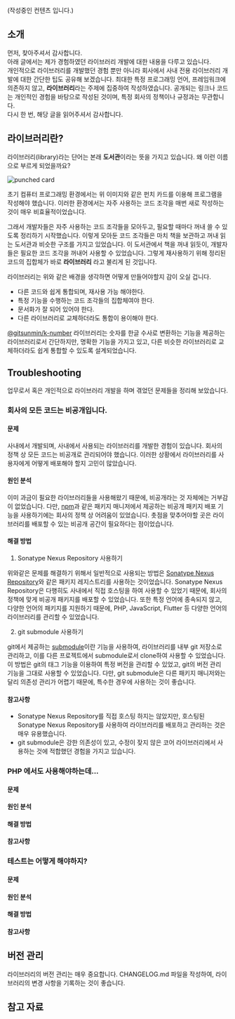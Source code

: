 
(작성중인 컨텐츠 입니다.)

## 소개

먼저, 찾아주셔서 감사합니다.    
아래 글에서는 제가 경험하였던 라이브러리 개발에 대한 내용을 다루고 있습니다.   
개인적으로 라이브러리를 개발했던 경험 뿐만 아니라 회사에서 사내 전용 라이브러리 개발에 대한 간단한 팁도 공유해 보겠습니다.
 최대한 특정 프로그래밍 언어, 프레임워크에 의존하지 않고, **라이브러리**라는 주제에 집중하여 작성하였습니다. 공개되는 링크나 코드는 개인적인 경험을 바탕으로 작성된 것이며, 특정 회사의 정책이나 규정과는 무관합니다.   
다시 한 번, 해당 글을 읽어주셔서 감사합니다.

## 라이브러리란?

라이브러리(library)라는 단어는 본래 **도서관**이라는 뜻을 가지고 있습니다. 왜 이런 이름으로 부르게 되었을까요?   

![punched card](/src/docs/experiencies/about-the-library/punched-card.webp)

초기 컴퓨터 프로그래밍 환경에서는 위 이미지와 같은 펀치 카드를 이용해 프로그램을 작성해야 했습니다. 
이러한 환경에서는 자주 사용하는 코드 조각을 매번 새로 작성하는 것이 매우 비효율적이었습니다.   

그래서 개발자들은 자주 사용하는 코드 조각들을 모아두고, 필요할 때마다 꺼내 쓸 수 있도록 정리하기 시작했습니다.
이렇게 모아둔 코드 조각들은 마치 책을 보관하고 꺼내 읽는 도서관과 비슷한 구조를 가지고 있었습니다. 
이 도서관에서 책을 꺼내 읽듯이, 개발자들은 필요한 코드 조각을 꺼내어 사용할 수 있었습니다.
그렇게 재사용하기 위해 정리된 코드의 집합체가 바로 **라이브러리** 라고 불리게 된 것입니다.

라이브러리는 위와 같은 배경을 생각하면 어떻게 만들어야할지 감이 오실 겁니다.

- 다른 코드와 쉽게 통합되며, 재사용 가능 해야한다.
- 특정 기능을 수행하는 코드 조각들의 집합체여야 한다.
- 문서화가 잘 되어 있어야 한다.
- 다른 라이브러리로 교체하더라도 통합이 용이해야 한다.

[@gitsunmin/k-number](https://www.npmjs.com/package/@gitsunmin/k-number?activeTab=readme) 라이브러리는 숫자를 한글 수사로 변환하는 기능을 제공하는 라이브러리로서 간단하지만,
 명확한 기능을 가지고 있고, 다른 비슷한 라이브러리로 교체하더라도 쉽게 통합할 수 있도록 설계되었습니다.

## Troubleshooting

업무로서 혹은 개인적으로 라이브러리 개발을 하며 겪었던 문제들을 정리해 보았습니다.

### 회사의 모든 코드는 비공개입니다.

#### 문제
 사내에서 개발되며, 사내에서 사용되는 라이브러리를 개발한 경험이 있습니다. 회사의 정책 상 모든 코드는 비공개로 관리되어야 했습니다.
이러한 상황에서 라이브러리를 사용자에게 어떻게 배포해야 할지 고민이 많았습니다.

#### 원인 분석
 이미 과금이 필요한 라이브러리들을 사용해왔기 때문에, 비공개라는 것 자체에는 거부감이 없었습니다.
  다만, [npm](https://www.npmjs.com/)과 같은 패키지 매니저에서 제공하는 비공개 패키지 배포 기능을 사용하기에는 회사의 정책 상 어려움이 있었습니다.
촛점을 맞추어야할 곳은 라이브러리를 배포할 수 있는 비공개 공간이 필요하다는 점이었습니다.

#### 해결 방법
1. Sonatype Nexus Repository 사용하기   

 위와같은 문제를 해결하기 위해서 일반적으로 사용되는 방법은 [Sonatype Nexus Repository](https://help.sonatype.com/en/sonatype-nexus-repository.html)와 같은 패키지 레지스트리를 사용하는 것이었습니다.
Sonatype Nexus Repository은 다행히도 사내에서 직접 호스팅을 하여 사용할 수 있었기 때문에, 회사의 정책에 맞게 비공개 패키지를 배포할 수 있었습니다. 또한 특정 언어에 종속되지 않고, 다양한 언어의 패키지를 지원하기 때문에, PHP, JavaScript, Flutter 등 다양한 언어의 라이브러리를 관리할 수 있었습니다.

2. git submodule 사용하기

git에서 제공하는 [submodule](https://git-scm.com/book/ko/v2/Git-%EB%8F%84%EA%B5%AC-%EC%84%9C%EB%B8%8C%EB%AA%A8%EB%93%88)이란 기능을 사용하여, 라이브러리를 내부 git 저장소로 관리하고, 이를 다른 프로젝트에서 submodule로서 clone하여 사용할 수 있었습니다.
이 방법은 git의 태그 기능을 이용하여 특정 버전을 관리할 수 있었고, git의 버전 관리 기능을 그대로 사용할 수 있었습니다. 다만, git submodule은 다른 패키지 매니저와는 달리 의존성 관리가 어렵기 때문에, 특수한 경우에 사용하는 것이 좋습니다.

#### 참고사항
- Sonatype Nexus Repository를 직접 호스팅 하지는 않았지만, 호스팅된 Sonatype Nexus Repository를 사용하여 라이브러리를 배포하고 관리하는 것은 매우 유용했습니다.
- git submodule은 강한 의존성이 있고, 수정이 잦지 않은 코어 라이브러리에서 사용하는 것에 적합했던 경험을 가지고 있습니다.

### PHP 에서도 사용해야하는데...

#### 문제
#### 원인 분석
#### 해결 방법
#### 참고사항

### 테스트는 어떻게 해야하지?


#### 문제
#### 원인 분석
#### 해결 방법
#### 참고사항


## 버전 관리
라이브러리의 버전 관리는 매우 중요합니다.
CHANGELOG.md 파일을 작성하여, 라이브러리의 변경 사항을 기록하는 것이 좋습니다.

## 참고 자료